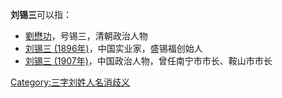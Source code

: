 '''刘锡三'''可以指：
* [[劉懋功|劉懋功]]，号锡三，清朝政治人物
* [[刘锡三_(1896年)|刘锡三 (1896年)]]，中国实业家，盛锡福创始人
* [[刘锡三_(1907年)|刘锡三 (1907年)]]，中国政治人物，曾任南宁市市长、鞍山市市长

{{disambig}}

[[Category:三字刘姓人名消歧义|Category:三字刘姓人名消歧义]]